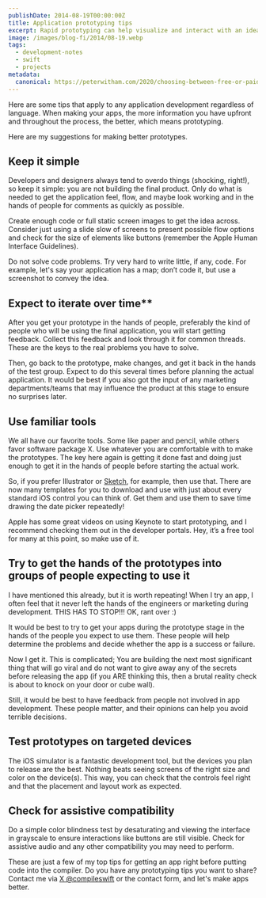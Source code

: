 ```yaml
---
publishDate: 2014-08-19T00:00:00Z
title: Application prototyping tips
excerpt: Rapid prototyping can help visualize and interact with an idea. This can help refine ideas before committing to a product.
image: /images/blog-fi/2014/08-19.webp
tags:
  - development-notes
  - swift
  - projects
metadata:
  canonical: https://peterwitham.com/2020/choosing-between-free-or-paid-content
---
```


Here are some tips that apply to any application development regardless of language. When making your apps, the more information you have upfront and throughout the process, the better, which means prototyping.

Here are my suggestions for making better prototypes.

## Keep it simple

Developers and designers always tend to overdo things (shocking, right!), so keep it simple: you are not building the final product. Only do what is needed to get the application feel, flow, and maybe look working and in the hands of people for comments as quickly as possible.

Create enough code or full static screen images to get the idea across. Consider just using a slide slow of screens to present possible flow options and check for the size of elements like buttons (remember the Apple Human Interface Guidelines).

Do not solve code problems. Try very hard to write little, if any, code. For example, let's say your application has a map; don’t code it, but use a screenshot to convey the idea.

## Expect to iterate over time**

After you get your prototype in the hands of people, preferably the kind of people who will be using the final application, you will start getting feedback. Collect this feedback and look through it for common threads. These are the keys to the real problems you have to solve.

Then, go back to the prototype, make changes, and get it back in the hands of the test group. Expect to do this several times before planning the actual application. It would be best if you also got the input of any marketing departments/teams that may influence the product at this stage to ensure no surprises later.

## Use familiar tools

We all have our favorite tools. Some like paper and pencil, while others favor software package X. Use whatever you are comfortable with to make the prototypes. The key here again is getting it done fast and doing just enough to get it in the hands of people before starting the actual work.

So, if you prefer Illustrator or [Sketch](https://sketch.com), for example, then use that. There are now many templates for you to download and use with just about every standard iOS control you can think of. Get them and use them to save time drawing the date picker repeatedly!

Apple has some great videos on using Keynote to start prototyping, and I recommend checking them out in the developer portals. Hey, it’s a free tool for many at this point, so make use of it.

## Try to get the hands of the prototypes into groups of people expecting to use it

I have mentioned this already, but it is worth repeating! When I try an app, I often feel that it never left the hands of the engineers or marketing during development. THIS HAS TO STOP!!! OK, rant over :)

It would be best to try to get your apps during the prototype stage in the hands of the people you expect to use them. These people will help determine the problems and decide whether the app is a success or failure.

Now I get it. This is complicated; You are building the next most significant thing that will go viral and do not want to give away any of the secrets before releasing the app (if you ARE thinking this, then a brutal reality check is about to knock on your door or cube wall).

Still, it would be best to have feedback from people not involved in app development. These people matter, and their opinions can help you avoid terrible decisions.

## Test prototypes on targeted devices

The iOS simulator is a fantastic development tool, but the devices you plan to release are the best. Nothing beats seeing screens of the right size and color on the device(s). This way, you can check that the controls feel right and that the placement and layout work as expected.

## Check for assistive compatibility

Do a simple color blindness test by desaturating and viewing the interface in grayscale to ensure interactions like buttons are still visible. Check for assistive audio and any other compatibility you may need to perform.

These are just a few of my top tips for getting an app right before putting code into the compiler. Do you have any prototyping tips you want to share? Contact me via [X @compileswift](https://www.x.com/compileswift) or the contact form, and let's make apps better.
